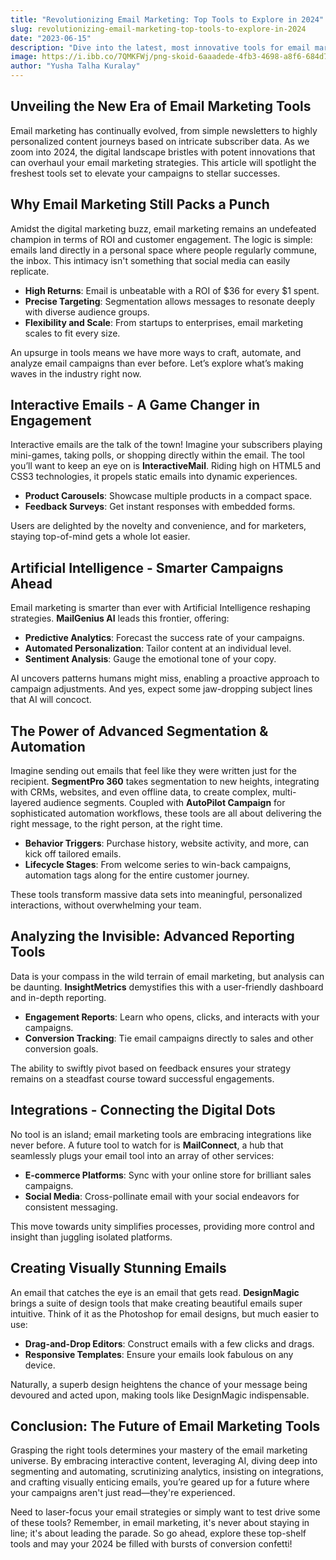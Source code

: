 ```yaml
---
title: "Revolutionizing Email Marketing: Top Tools to Explore in 2024"
slug: revolutionizing-email-marketing-top-tools-to-explore-in-2024
date: "2023-06-15"
description: "Dive into the latest, most innovative tools for email marketing in 2024 that are transforming the way businesses engage with customers and refine their digital marketing strategies."
image: https://i.ibb.co/7QMKFWj/png-skoid-6aaadede-4fb3-4698-a8f6-684d7786b067-sktid-a48cca56-e6da-484e-a814-9c849652bcb3-skt-2023-1.png
author: "Yusha Talha Kuralay"
---
```


## Unveiling the New Era of Email Marketing Tools

Email marketing has continually evolved, from simple newsletters to highly personalized content journeys based on intricate subscriber data. As we zoom into 2024, the digital landscape bristles with potent innovations that can overhaul your email marketing strategies. This article will spotlight the freshest tools set to elevate your campaigns to stellar successes.

## Why Email Marketing Still Packs a Punch

Amidst the digital marketing buzz, email marketing remains an undefeated champion in terms of ROI and customer engagement. The logic is simple: emails land directly in a personal space where people regularly commune, the inbox. This intimacy isn't something that social media can easily replicate.

- **High Returns**: Email is unbeatable with a ROI of $36 for every $1 spent.
- **Precise Targeting**: Segmentation allows messages to resonate deeply with diverse audience groups.
- **Flexibility and Scale**: From startups to enterprises, email marketing scales to fit every size.

An upsurge in tools means we have more ways to craft, automate, and analyze email campaigns than ever before. Let’s explore what’s making waves in the industry right now.

## Interactive Emails - A Game Changer in Engagement

Interactive emails are the talk of the town! Imagine your subscribers playing mini-games, taking polls, or shopping directly within the email. The tool you’ll want to keep an eye on is **InteractiveMail**. Riding high on HTML5 and CSS3 technologies, it propels static emails into dynamic experiences.

- **Product Carousels**: Showcase multiple products in a compact space.
- **Feedback Surveys**: Get instant responses with embedded forms.

Users are delighted by the novelty and convenience, and for marketers, staying top-of-mind gets a whole lot easier.

## Artificial Intelligence - Smarter Campaigns Ahead

Email marketing is smarter than ever with Artificial Intelligence reshaping strategies. **MailGenius AI** leads this frontier, offering:

- **Predictive Analytics**: Forecast the success rate of your campaigns.
- **Automated Personalization**: Tailor content at an individual level.
- **Sentiment Analysis**: Gauge the emotional tone of your copy.

AI uncovers patterns humans might miss, enabling a proactive approach to campaign adjustments. And yes, expect some jaw-dropping subject lines that AI will concoct.

## The Power of Advanced Segmentation & Automation

Imagine sending out emails that feel like they were written just for the recipient. **SegmentPro 360** takes segmentation to new heights, integrating with CRMs, websites, and even offline data, to create complex, multi-layered audience segments. Coupled with **AutoPilot Campaign** for sophisticated automation workflows, these tools are all about delivering the right message, to the right person, at the right time.

- **Behavior Triggers**: Purchase history, website activity, and more, can kick off tailored emails.
- **Lifecycle Stages**: From welcome series to win-back campaigns, automation tags along for the entire customer journey.

These tools transform massive data sets into meaningful, personalized interactions, without overwhelming your team.

## Analyzing the Invisible: Advanced Reporting Tools

Data is your compass in the wild terrain of email marketing, but analysis can be daunting. **InsightMetrics** demystifies this with a user-friendly dashboard and in-depth reporting.

- **Engagement Reports**: Learn who opens, clicks, and interacts with your campaigns.
- **Conversion Tracking**: Tie email campaigns directly to sales and other conversion goals.

The ability to swiftly pivot based on feedback ensures your strategy remains on a steadfast course toward successful engagements.

## Integrations - Connecting the Digital Dots

No tool is an island; email marketing tools are embracing integrations like never before. A future tool to watch for is **MailConnect**, a hub that seamlessly plugs your email tool into an array of other services:

- **E-commerce Platforms**: Sync with your online store for brilliant sales campaigns.
- **Social Media**: Cross-pollinate email with your social endeavors for consistent messaging.

This move towards unity simplifies processes, providing more control and insight than juggling isolated platforms.

## Creating Visually Stunning Emails

An email that catches the eye is an email that gets read. **DesignMagic** brings a suite of design tools that make creating beautiful emails super intuitive. Think of it as the Photoshop for email designs, but much easier to use:

- **Drag-and-Drop Editors**: Construct emails with a few clicks and drags.
- **Responsive Templates**: Ensure your emails look fabulous on any device.

Naturally, a superb design heightens the chance of your message being devoured and acted upon, making tools like DesignMagic indispensable.

## Conclusion: The Future of Email Marketing Tools

Grasping the right tools determines your mastery of the email marketing universe. By embracing interactive content, leveraging AI, diving deep into segmenting and automating, scrutinizing analytics, insisting on integrations, and crafting visually enticing emails, you’re geared up for a future where your campaigns aren't just read—they're experienced.

Need to laser-focus your email strategies or simply want to test drive some of these tools? Remember, in email marketing, it's never about staying in line; it's about leading the parade. So go ahead, explore these top-shelf tools and may your 2024 be filled with bursts of conversion confetti!